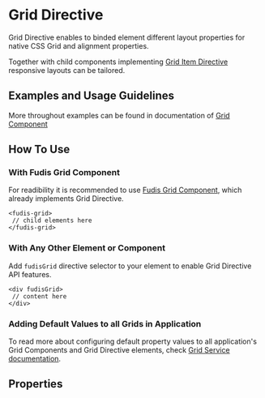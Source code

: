 
<Meta title="Directives/Grid/Grid" />

# Grid Directive

Grid Directive enables to binded element different layout properties for native CSS Grid and alignment properties.

Together with child components implementing [Grid Item Directive](/docs/directives-grid-grid-item--documentation) responsive layouts can be tailored.

## Examples and Usage Guidelines

More throughout examples can be found in documentation of [Grid Component](/docs/components-grid-grid--documentation)

## How To Use

### With Fudis Grid Component

For readibility it is recommended to use [Fudis Grid Component](/docs/components-grid-grid--documentation), which already implements Grid Directive.

```
<fudis-grid>
 // child elements here
</fudis-grid>
```

### With Any Other Element or Component

Add `fudisGrid` directive selector to your element to enable Grid Directive API features.

```
<div fudisGrid>
 // content here
</div>
```

### Adding Default Values to all Grids in Application

To read more about configuring default property values to all application's Grid Components and Grid Directive elements, check [Grid Service documentation](/docs/services-grid--documentation).

## Properties

<ArgTypes of={GridDirective} />

